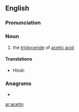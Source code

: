 ==English==

===Pronunciation===
{{rfp|'''a*ce-tin''', aah-SEH-tin|lang=en}}

===Noun===
{{en-noun|-}}

# {{lb|en|organic compound}} the [[triglyceride]] of [[acetic acid]]

====Translations====
{{trans-top|organic compound}}
* Hindi: {{t+|hi|शुक्ति|tr=śukti|sc=Deva}}
{{trans-bottom}}

===Anagrams===
* {{l|en|enatic}}

[[ar:acetin]]